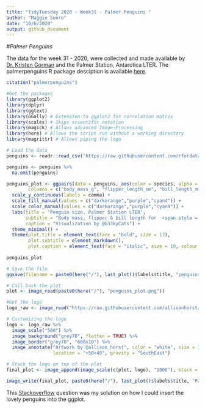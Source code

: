 ```yaml
---
title: "TidyTuesday 2020 - Week31 - Palmer Penguins "
author: "Maggie Suero"
date: "10/6/2020"
output: github_document
---
```


#*Palmer Penguins*

The data for the week 31 - 2020, were collected and made available by [Dr. Kristen Gorman](https://www.uaf.edu/cfos/people/faculty/detail/kristen-gorman.php) and the Palmer Station, Antarctica LTER. 
The palmerpenguins R package desciption is available [here](https://cran.r-project.org/web/packages/palmerpenguins/palmerpenguins.pdf).

```r
citation("palmerpenguins")
```

```r
#Get the packages  
library(ggplot2)
library(dplyr)
library(ggtext)
library(GGally) # Extension to ggplot2 for correlation matrix
library(scales) # Skips scientific notation 
library(magick) # Allows advanced Image-Processing
library(here) # Allows the script run without a working directory
library(magrittr) # Allows piping the logo

```

```r

# Load the data
penguins <- readr::read_csv('https://raw.githubusercontent.com/rfordatascience/tidytuesday/master/data/2020/2020-07-28/penguins.csv')

penguins <- penguins %>% 
  na.omit(penguins)

```

```r
penguins_plot <- ggpairs(data = penguins, aes(color = species, alpha = 0.8),
        columns = c("body_mass_g", "flipper_length_mm", "bill_length_mm")) +
  scale_y_continuous(labels = comma) +
  scale_fill_manual(values = c("darkorange","purple","cyan4")) +
  scale_color_manual(values = c("darkorange","purple","cyan4")) +
  labs(title = "Penguin size, Palmer Station LTER",
       subtitle = "Body mass, flipper & bill length for  <span style = 'color: darkorange;'>Adélie</span>, <span style = 'color: purple;'>Chinstrap</span> & <span style = 'color: cyan4;'>Gentoo</span> Penguins",
       caption = "Visualization by @G33kyCats") +
  theme_minimal() +  
  theme(plot.title = element_text(face = "bold", size = 17),
        plot.subtitle = element_markdown(), 
        plot.caption = element_text(face = "italic", size = 10, colour = "grey50")) 
 
penguins_plot
```

```r
# Save the file
ggsave(filename = paste0(here("/"), last_plot()$labels$title, "penguins_plot.png"), width = 7, height = 6)

```

```r
# Call back the plot
plot <- image_read(paste0(here("/"), "penguins_plot.png"))

#Get the logo
logo_raw <- image_read("https://raw.githubusercontent.com/allisonhorst/palmerpenguins/master/man/figures/lter_penguins.png") 
```

```r
# Customizing the logo 
logo <- logo_raw %>%
  image_scale("500") %>%   
  image_background("grey70", flatten = TRUE) %>%
  image_border("grey70", "600x10") %>%
  image_annotate("Artwork by @allison_horst", color = "white", size = 35,
                 location = "+50+40", gravity = "SouthEast")

# Stack the logo on top of the plot
final_plot <- image_append(image_scale(c(plot, logo), "1000"), stack = TRUE)

image_write(final_plot, paste0(here("/"), last_plot()$labels$title, "PalmerPenguins.png"))
```

This [Stackoverflow](https://stackoverflow.com/questions/9917049/inserting-an-image-to-ggplot2) question was my solution on how I could insert the lovely penguins into the ggplot.

